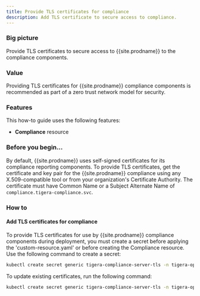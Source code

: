 ```yaml
---
title: Provide TLS certificates for compliance
description: Add TLS certificate to secure access to compliance.
---
```


### Big picture

Provide TLS certificates to secure access to {{site.prodname}} to the compliance components.

### Value

Providing TLS certificates for {{site.prodname}} compliance components is recommended as part of a zero trust network model for security.

### Features

This how-to guide uses the following features:

- **Compliance** resource

### Before you begin...

By default, {{site.prodname}} uses self-signed certificates for its compliance reporting components. To provide TLS certificates,
get the certificate and key pair for the {{site.prodname}} compliance using any X.509-compatible tool or from your organization's
Certificate Authority. The certificate must have Common Name or a Subject Alternate Name of `compliance.tigera-compliance.svc`.

### How to

#### Add TLS certificates for compliance

To provide TLS certificates for use by {{site.prodname}} compliance components during deployment, you must create a secret before applying the 'custom-resource.yaml' or before creating the Compliance resource. Use the following command to create a secret:

```bash
kubectl create secret generic tigera-compliance-server-tls -n tigera-operator --from-file=tls.crt=</path/to/certificate-file> --from-file=tls.key=</path/to/key-file>
```

To update existing certificates, run the following command:

```bash
kubectl create secret generic tigera-compliance-server-tls -n tigera-operator --from-file=tls.crt=</path/to/certificate-file> --from-file=tls.key=</path/to/key-file> --dry-run -o yaml --save-config | kubectl replace -f -
```
